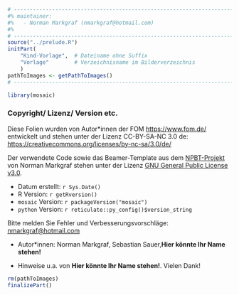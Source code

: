 ```r
# ---------------------------------------------------------------------------
#% maintainer:
#%   - Norman Markgraf (nmarkgraf@hotmail.com)
#%
# ---------------------------------------------------------------------------
source("../prelude.R")
initPart(
    "Kind-Vorlage",  # Dateiname ohne Suffix
    "Vorlage"        # Verzeichnisname im Bilderverzeichnis 
    )
pathToImages <- getPathToImages()
# ---------------------------------------------------------------------------

library(mosaic)

```

### Copyright/ Lizenz/ Version etc.

Diese Folien wurden von Autor\*innen der FOM [https://www.fom.de/](https://www.fom.de/) entwickelt und stehen unter der Lizenz CC-BY-SA-NC 3.0 de: [https://creativecommons.org/licenses/by-nc-sa/3.0/de/](https://creativecommons.org/licenses/by-nc-sa/3.0/de/) 

Der verwendete Code sowie das Beamer-Template aus dem [NPBT-Projekt](http://github.com/NMarkgraf/NPBT) von Norman Markgraf stehen unter der Lizenz [GNU General Public License v3.0](https://www.gnu.org/licenses/gpl-3.0.de.html).

- Datum erstellt: `r Sys.Date()`
- R Version: `r getRversion()`
- `mosaic` Version: `r packageVersion("mosaic")`
- `python` Version: `r reticulate::py_config()$version_string`

Bitte melden Sie Fehler und Verbesserungsvorschläge: [nmarkgraf@hotmail.com](<mailto:nmarkgraf@hotmail.com)

- Autor\*innen: Norman Markgraf, Sebastian Sauer,**Hier könnte Ihr Name stehen!**

- Hinweise u.a. von  **Hier könnte Ihr Name stehen!**. Vielen Dank!


```r
rm(pathToImages)
finalizePart()
```
